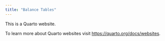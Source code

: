 ```yaml
---
title: "Balance Tables"
---
```


This is a Quarto website.

To learn more about Quarto websites visit <https://quarto.org/docs/websites>.
